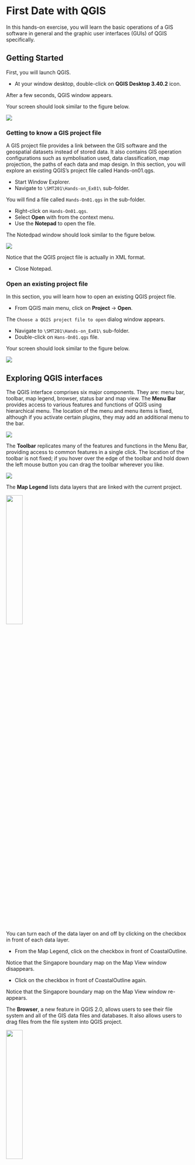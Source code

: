 # First Date with QGIS

In this hands-on exercise, you will learn the basic operations of a GIS software in general and the graphic user interfaces (GUIs) of QGIS specifically.

## Getting Started

First, you will launch QGIS.

-   At your window desktop, double-click on **QGIS Desktop 3.40.2** icon.

After a few seconds, QGIS window appears.

Your screen should look similar to the figure below.

![](img01/image1-5.jpg)

### Getting to know a GIS project file

A GIS project file provides a link between the GIS software and the geospatial datasets instead of stored data. It also contains GIS operation configurations such as symbolisation used, data classification, map projection, the paths of each data and map design. In this section, you will explore an existing QGIS's project file called Hands-on01.qgs.

-   Start Window Explorer.
-   Navigate to `\SMT201\Hands-on_Ex01\` sub-folder.

You will find a file called `Hands-On01.qgs` in the sub-folder.

-   Right-click on `Hands-On01.qgs`.
-   Select **Open** with from the context menu.
-   Use the **Notepad** to open the file.

The Notedpad window should look similar to the figure below.

![](img01/image1-6.jpg)

Notice that the QGIS project file is actually in XML format.

-   Close Notepad.

### Open an existing project file

In this section, you will learn how to open an existing QGIS project file.

-   From QGIS main menu, click on **Project** -\> **Open**.

The `Choose a QGIS project file to open` dialog window appears.

-   Navigate to `\SMT201\Hands-on_Ex01\` sub-folder.
-   Double-click on `Hans-On01.qgs` file.

Your screen should look similar to the figure below.

![](img01/image1-7.jpg)

## Exploring QGIS interfaces

The QGIS interface comprises six major components. They are: menu bar, toolbar, map legend, browser, status bar and map view. The **Menu Bar** provides access to various features and functions of QGIS using hierarchical menu. The location of the menu and menu items is fixed, although if you activate certain plugins, they may add an additional menu to the bar.

![](img01/image1-8.jpg)

The **Toolbar** replicates many of the features and functions in the Menu Bar, providing access to common features in a single click. The location of the toolbar is not fixed; if you hover over the edge of the toolbar and hold down the left mouse button you can drag the toolbar wherever you like.

![](img01/image1-9.jpg)

The **Map Legend** lists data layers that are linked with the current project.

![](img01/image1-10.jpg){width="30%"}

You can turn each of the data layer on and off by clicking on the checkbox in front of each data layer.

-   From the Map Legend, click on the checkbox in front of CoastalOutline.

Notice that the Singapore boundary map on the Map View window disappears.

-   Click on the checkbox in front of CoastalOutline again.

Notice that the Singapore boundary map on the Map View window re-appears.

The **Browser**, a new feature in QGIS 2.0, allows users to see their file system and all of the GIS data files and databases. It also allows users to drag files from the file system into QGIS project.

![](img01/image1-11.jpg){width="30%"}

The **Status Bar** shows the current scale of the map view, the coordinates of the current position of the cursor and the coordinate system used by the project. When a computation operation such as buffering is used, the progress meters will appear here to show the progress of the operations.

![](img01/image1-12.jpg)

Last but not least, the **Map View** window displays all the active layers in the project.

## Navigating the Map View

### Navigating around a GIS view

In this section, you will learn how to navigate around the Map View. First, you will work with the navigation tools.

![](img01/image1-13.jpg){width="30%"}

-   From the **Toolbar**, click on the **Zoom In** tool.
-   Hover the mouse to the centre of Singapore, click once.

Your screen should look similar to the figure below.

![](img01/image1-14.jpg)

Notice that the map layer zooms into a new extent.

Now, you want to return to the previous extent.

-   From **Map Navigation Toolbar**, click on the **Zoom Last** tool.

Notice that the map view returns to the initial extant now.

Next, you will learn how to zoom into a specific location using the Zoom In tool. For example, we would like to zoom into the mark area as shown in the figure below.

-   From **Map Navigation Toolbar**, click on the **Zoom In** tool.
-   Hover the mouse over Punggol Planning Area.
-   Press on the left button of the mouse, drag to form a rectangle around Puggol Planning Area.
-   Release the left button.

Your screen should look similar to the figure below. Notice that the URA MP2014 Landuse Plan layer appears now.

![](img01/image1-15.jpg)

Next, you will return to the previous extent using alternative zooming tool.

-   From **Map Navigation Toolbar**, click on the **Zoom to Layer** tool.

Notice that the map view returns to the previous state and *URA MP2014 Landuse Plan* layers are turned off again.

> DIY: Try out the remaining navigation tools in **Map Navigation Toolbar**.

### Map Navigation by changing the map scale

In this section, you will learn how to change the map view by changing the map scale.

-   From the **Status bar** (located below Map View), click on the drop-down list of **Scale**.
-   Select **1:25,000**.
-   Use the **Pan tool** to move the map area so that it looks similar to the figure below.

![](img01/image1-16.jpg)

-   From the **Scale** of at the **Status bar**, click on the drop-down list again.
-   Select **1:4500**.

Your screen should look similar to the figure below. Notice that more detail appears when the map scale increases.

![](img01/image1-17.jpg)

## Exploring GIS data

In this section, you will learn how to interact with the features that appear in the Map View and retrieve their corresponding attribute information.

### Exploring GIS Layer

In this sub-section, you will learn how to explore the information of individual GIS layer.

-   From the **Map Legend** window, right-click on `Building` layer.
-   Select **Properties** from the context menu.

The Layer Properties of Building layer appears. It provides the full metadata of Building layer, it symbolization configuration and the data fields.

![](img01/image1-18.jpg)

By default, QGIS will display the general information of the selected layer. You can retrieve other information or configurations of the layer by clicking on the appropriate tab.

The key information available are as follows:

-   Source shows the path of Building layer.
-   Storage reveals the file type, i.e. ESRI Shapefile format.
-   Geometry indicate the spatial object used to represent the real world feature.\
-   CRS shows the georeferencing information of the active layer (i.e. SVY21/Singapore TM).
-   Unit is the unit measurement of the active layer.

Let us examine other tab.

• Click on **Rendering** tab.

You screen should look similar to the figure below.

![](img01/image1-19.jpg)

Note that and the minimum map scale is 5000. That explains why the building layer only appears when the map scale of Map View is less than or equal to 1:5000.

Next, you will explore the data fields of Building layer.

-   Click on the **Field** tab.

Your screen should look similar to the figure below.

![](img01/image1-20.jpg)

Notice that there are 12 fields in the corresponding attribute table of Building layer. The Layer Properties window also shows the data type, length and precision of each field.

You will explore the other tabs in the next hands-on.

-   At the **Layer Properties** window, click on the cross button located at the upper right hand corner to close the window.

### Working with Identify Features tool

Using **Identify Features** tool to interact with a geographical feature and retrieve its corresponding attribute information is a two steps process. First, you need to make the layer of the feature active. Then, you will use the Identify Features tool to query the information.

In this section, you will learn how to query information of a selected Shopping feature (marks by a circle in the figure above).

• At the **Map Legend** window, click on `Shopping` layer to make it active.

• Click on the **Identify Features** tool.

• At the **Map View** window, hovers the mouse over the shopping feature you are interested to query (the one marked in the figure above).

• Click on an shopping feature.

Your screen should look similar to the figure below.

![](img01/image1-21.jpg)

Notice that the selected shopping feature was highlighted (i.e. in red) and the Identify Results window appears.

> DIY: Using the steps you had learned from this section, query a building feature, a road network feature and a URA planning area feature.

### Query Attribute Table

The ability to interactively select a geographic feature and query its associated attribute information is a very powerful feature of a GIS. However, there are times that you would like to see the attributes of all the features in a GIS layer. In this section, you will learn how to use QGIS's Open Attribute Table function to display the attribute table of a GIS layer.

• At the **Map Legend** window, right-click on `Building` layer.

• Select **Open Attribute Table** from the context menu.

The **Attribute table** window appears.

![](img01/image1-22.jpg)

The table provide detail information of each geographical feature (i.e. building) such as building name, postal code, road name, block number, just to name a few of them.

> DIY: Using the steps you had learned from this section, review the attribute table of `Shopping` and `URA MP2014 Planning Area` layers.

## Spatial Bookmarking

Spatial Bookmarks allow us to "bookmark" a geographic location and return to it later. In this sub-section, you will learn how to create a spatial bookmark. You will also learn how to navigate using spatial bookmark.

### Create spatial bookmark

We are interested to create a bookmark for the downtown centre.

-   At the layer panel, right click on `Cadastral Lot`, select **Zoom to Layer(s)** from the context menu.\*

![](img02/image31.jpg)

-   From the menu bar, click on **View** -\> **New Spatial Boomark**.

![](img02/image32.jpg){width="360"}

Bookmark Editor dialog window appears.

![](img02/image33.jpg){width="300"}

-   For **Name:**, type `downtown centre`.

-   For **Save in**, select **Project Bookmarks** from the dropdown list. This will save the spatial bookmark in the project file.

-   Click **Save** button.

Now, you are ready to test if the newly create spatial bookmark works correctly.

First, we will zoom out to the extend of planning area.

> DIY: Using the steps you had learned from earlier section,zoom to the extend of `URA MP 2014 Planning Area` layer.

-   From the menu bar select **View** -\> **Show Spatial Bookmarks**.

![](img02/image34.jpg){width="360"}

Notice that a new item call Spatial Bookmarks is added on the Browser pane as shown in the screenshot below.

![](img02/image35.jpg){width="292"}

-   Double-click on downtown centre.

Notice that the view will zoom to the same map extend centre at the Downtown Centre you have saved as spatial bookmark not long ago.

> DIY: Choose a planning area i.e. Choa Chu Kang. Next, using the steps you had learned from earlier section, create a new spatial bookmark.

Whew! That was a lot to take in! Take a deep breath and relax. By now you should have a good understanding of the basic operations of QGIS. You can start playing with it and practice the techniques that you have learned.
